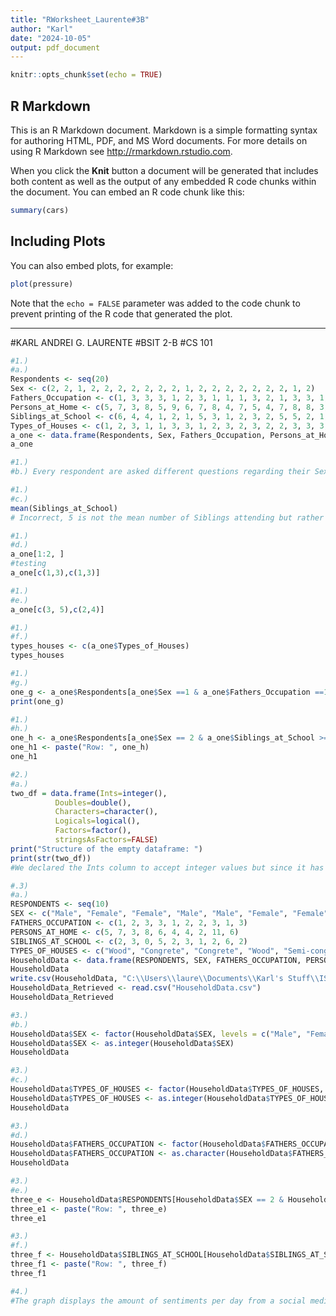 ```yaml
---
title: "RWorksheet_Laurente#3B"
author: "Karl"
date: "2024-10-05"
output: pdf_document
---
```


```r
knitr::opts_chunk$set(echo = TRUE)
```

## R Markdown

This is an R Markdown document. Markdown is a simple formatting syntax for authoring HTML, PDF, and MS Word documents. For more details on using R Markdown see <http://rmarkdown.rstudio.com>.

When you click the **Knit** button a document will be generated that includes both content as well as the output of any embedded R code chunks within the document. You can embed an R code chunk like this:

```r
summary(cars)
```

## Including Plots

You can also embed plots, for example:

```r
plot(pressure)
```

Note that the `echo = FALSE` parameter was added to the code chunk to prevent printing of the R code that generated the plot.

---------------------------------------------------------------------------------------------------------------------------
#KARL ANDREI G. LAURENTE
#BSIT 2-B
#CS 101

```r
#1.) 
#a.) 
Respondents <- seq(20)
Sex <- c(2, 2, 1, 2, 2, 2, 2, 2, 2, 2, 1, 2, 2, 2, 2, 2, 2, 2, 1, 2)
Fathers_Occupation <- c(1, 3, 3, 3, 1, 2, 3, 1, 1, 1, 3, 2, 1, 3, 3, 1, 3, 1, 2, 1)
Persons_at_Home <- c(5, 7, 3, 8, 5, 9, 6, 7, 8, 4, 7, 5, 4, 7, 8, 8, 3, 11, 7, 6)
Siblings_at_School <- c(6, 4, 4, 1, 2, 1, 5, 3, 1, 2, 3, 2, 5, 5, 2, 1, 2, 5, 3, 2)
Types_of_Houses <- c(1, 2, 3, 1, 1, 3, 3, 1, 2, 3, 2, 3, 2, 2, 3, 3, 3, 3, 3, 2)
a_one <- data.frame(Respondents, Sex, Fathers_Occupation, Persons_at_Home, Siblings_at_School, Types_of_Houses)
a_one
```

```r
#1.) 
#b.) Every respondent are asked different questions regarding their Sex, Father's Occupation, Persons at Home, Siblings at School, and Types of Houses. While numeric answers align and are appropriate for the other questions, some questions assigned pre-determined legends or assignments to the numbers so that their numeric answer should correspond to its assigned assignment. In this case, Sex, Father's Occupation, and Types of Houses are questions that are normally not answerable by numeric values but since the authors of the survey assigned examples or legends to the numbers, they are now acceptable answers.
```

```r
#1.) 
#c.) 
mean(Siblings_at_School)
# Incorrect, 5 is not the mean number of Siblings attending but rather 2.95.
```

```r
#1.) 
#d.)
a_one[1:2, ]
#testing
a_one[c(1,3),c(1,3)]
```

```r
#1.)
#e.) 
a_one[c(3, 5),c(2,4)]
```

```r
#1.)
#f.) 
types_houses <- c(a_one$Types_of_Houses)
types_houses
```

```r
#1.) 
#g.)
one_g <- a_one$Respondents[a_one$Sex ==1 & a_one$Fathers_Occupation ==1]
print(one_g)
```

```r
#1.)
#h.)
one_h <- a_one$Respondents[a_one$Sex == 2 & a_one$Siblings_at_School >= 5]
one_h1 <- paste("Row: ", one_h)
one_h1
```

```r
#2.) 
#a.) 
two_df = data.frame(Ints=integer(),
          Doubles=double(),
          Characters=character(),
          Logicals=logical(),
          Factors=factor(),
          stringsAsFactors=FALSE)
print("Structure of the empty dataframe: ")
print(str(two_df))
#We declared the Ints column to accept integer values but since it has no values inside it, the column will remain empty until it has been filled, the same applies to the examples below, the Doubles column accepts numeric values with decimals, Characters accepts character strings, Factors accept factors or levels, while stringsAsFactors=FALSE states that character strings are not automatically converted into factors as was the default feature of R.
```

```r
#.3)
#a.) 
RESPONDENTS <- seq(10)
SEX <- c("Male", "Female", "Female", "Male", "Male", "Female", "Female", "Male", "Female", "Male")
FATHERS_OCCUPATION <- c(1, 2, 3, 3, 1, 2, 2, 3, 1, 3)
PERSONS_AT_HOME <- c(5, 7, 3, 8, 6, 4, 4, 2, 11, 6)
SIBLINGS_AT_SCHOOL <- c(2, 3, 0, 5, 2, 3, 1, 2, 6, 2)
TYPES_OF_HOUSES <- c("Wood", "Congrete", "Congrete", "Wood", "Semi-congrete", "Semi-congrete", "Wood", "Semi-congrete", "Semi-congrete", "Congrete")
HouseholdData <- data.frame(RESPONDENTS, SEX, FATHERS_OCCUPATION, PERSONS_AT_HOME, SIBLINGS_AT_SCHOOL, TYPES_OF_HOUSES)
HouseholdData
write.csv(HouseholdData, "C:\\Users\\laure\\Documents\\Karl's Stuff\\ISATU\\2nd Year\\Data Science\\Worksheet-3B\\RWorksheet_Laurente#3B\\HouseholdData.csv", row.names=TRUE)
HouseholdData_Retrieved <- read.csv("HouseholdData.csv")
HouseholdData_Retrieved
```

```r
#3.)
#b.) 
HouseholdData$SEX <- factor(HouseholdData$SEX, levels = c("Male", "Female"))
HouseholdData$SEX <- as.integer(HouseholdData$SEX)
HouseholdData
```

```r
#3.)
#c.) 
HouseholdData$TYPES_OF_HOUSES <- factor(HouseholdData$TYPES_OF_HOUSES, levels = c("Wood", "Congrete", "Semi-congrete"))
HouseholdData$TYPES_OF_HOUSES <- as.integer(HouseholdData$TYPES_OF_HOUSES)
HouseholdData
```

```r
#3.)
#d.) 
HouseholdData$FATHERS_OCCUPATION <- factor(HouseholdData$FATHERS_OCCUPATION, levels = c(1,2,3), labels = c("Farmer", "Driver", "Others"))
HouseholdData$FATHERS_OCCUPATION <- as.character(HouseholdData$FATHERS_OCCUPATION)
HouseholdData
```

```r
#3.) 
#e.) 
three_e <- HouseholdData$RESPONDENTS[HouseholdData$SEX == 2 & HouseholdData$FATHERS_OCCUPATION == "Driver"]
three_e1 <- paste("Row: ", three_e)
three_e1
```

```r
#3.) 
#f.) 
three_f <- HouseholdData$SIBLINGS_AT_SCHOOL[HouseholdData$SIBLINGS_AT_SCHOOL >= 5]
three_f1 <- paste("Row: ", three_f)
three_f1
```

```r
#4.)
#The graph displays the amount of sentiments per day from a social media platform, the sentiments are categorized into Positive, Negative, and Neutral. The numbers on the left side of the graph represents the amount or the levels of sentiment, the bottom part presents what sentiment, and the top part shows the date of when the sentiments were recorded. 
```

